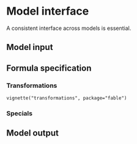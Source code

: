 # Model interface {#interface}

A consistent interface across models is essential.

## Model input

## Formula specification
### Transformations

`vignette("transformations", package="fable")`

### Specials

## Model output
